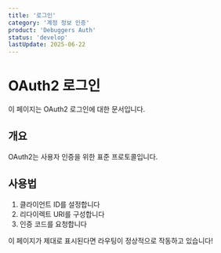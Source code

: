 ```yaml
---
title: '로그인'
category: '계정 정보 인증'
product: 'Debuggers Auth'
status: 'develop'
lastUpdate: 2025-06-22
---
```


# OAuth2 로그인

이 페이지는 OAuth2 로그인에 대한 문서입니다.

## 개요

OAuth2는 사용자 인증을 위한 표준 프로토콜입니다.

## 사용법

1. 클라이언트 ID를 설정합니다
2. 리다이렉트 URI를 구성합니다
3. 인증 코드를 요청합니다

이 페이지가 제대로 표시된다면 라우팅이 정상적으로 작동하고 있습니다!
